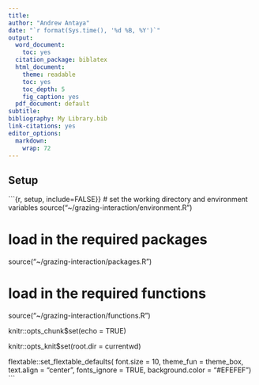 ```yaml
---
title:
author: "Andrew Antaya"
date: "`r format(Sys.time(), '%d %B, %Y')`"
output:
  word_document:
    toc: yes
  citation_package: biblatex
  html_document:
    theme: readable
    toc: yes
    toc_depth: 5
    fig_caption: yes
  pdf_document: default
subtitle:
bibliography: My Library.bib
link-citations: yes
editor_options:
  markdown:
    wrap: 72
---
```

## Setup

```{r, setup, include=FALSE}}
# set the working directory and environment variables
source("~/grazing-interaction/environment.R")

# load in the required packages
source("~/grazing-interaction/packages.R")

# load in the required functions
source("~/grazing-interaction/functions.R")

knitr::opts_chunk$set(echo = TRUE)

knitr::opts_knit$set(root.dir = currentwd)

flextable::set_flextable_defaults(
  font.size = 10, 
  theme_fun = theme_box,
  text.align = "center",
  fonts_ignore = TRUE,
  background.color = "#EFEFEF")
```
